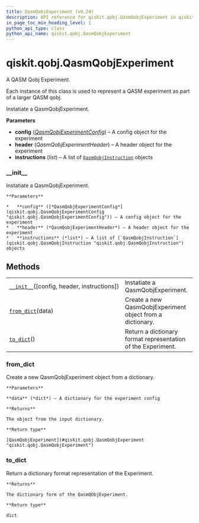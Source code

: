```yaml
---
title: QasmQobjExperiment (v0.24)
description: API reference for qiskit.qobj.QasmQobjExperiment in qiskit v0.24
in_page_toc_min_heading_level: 1
python_api_type: class
python_api_name: qiskit.qobj.QasmQobjExperiment
---
```


<span id="qiskit-qobj-qasmqobjexperiment" />

# qiskit.qobj.QasmQobjExperiment

<Class id="qiskit.qobj.QasmQobjExperiment" isDedicatedPage={true} github="https://github.com/qiskit/qiskit/tree/stable/0.16/qiskit/qobj/qasm_qobj.py" signature="QasmQobjExperiment(config=None, header=None, instructions=None)" modifiers="class">
  A QASM Qobj Experiment.

  Each instance of this class is used to represent a QASM experiment as part of a larger QASM qobj.

  Instatiate a QasmQobjExperiment.

  **Parameters**

  *   **config** ([*QasmQobjExperimentConfig*](qiskit.qobj.QasmQobjExperimentConfig "qiskit.qobj.QasmQobjExperimentConfig")) – A config object for the experiment
  *   **header** (*QasmQobjExperimentHeader*) – A header object for the experiment
  *   **instructions** (*list*) – A list of [`QasmQobjInstruction`](qiskit.qobj.QasmQobjInstruction "qiskit.qobj.QasmQobjInstruction") objects

  ### \_\_init\_\_

  <Function id="qiskit.qobj.QasmQobjExperiment.__init__" signature="__init__(config=None, header=None, instructions=None)">
    Instatiate a QasmQobjExperiment.

    **Parameters**

    *   **config** ([*QasmQobjExperimentConfig*](qiskit.qobj.QasmQobjExperimentConfig "qiskit.qobj.QasmQobjExperimentConfig")) – A config object for the experiment
    *   **header** (*QasmQobjExperimentHeader*) – A header object for the experiment
    *   **instructions** (*list*) – A list of [`QasmQobjInstruction`](qiskit.qobj.QasmQobjInstruction "qiskit.qobj.QasmQobjInstruction") objects
  </Function>

  ## Methods

  |                                                                                                                                   |                                                              |
  | --------------------------------------------------------------------------------------------------------------------------------- | ------------------------------------------------------------ |
  | [`__init__`](#qiskit.qobj.QasmQobjExperiment.__init__ "qiskit.qobj.QasmQobjExperiment.__init__")(\[config, header, instructions]) | Instatiate a QasmQobjExperiment.                             |
  | [`from_dict`](#qiskit.qobj.QasmQobjExperiment.from_dict "qiskit.qobj.QasmQobjExperiment.from_dict")(data)                         | Create a new QasmQobjExperiment object from a dictionary.    |
  | [`to_dict`](#qiskit.qobj.QasmQobjExperiment.to_dict "qiskit.qobj.QasmQobjExperiment.to_dict")()                                   | Return a dictionary format representation of the Experiment. |

  ### from\_dict

  <Function id="qiskit.qobj.QasmQobjExperiment.from_dict" signature="from_dict(data)" modifiers="classmethod">
    Create a new QasmQobjExperiment object from a dictionary.

    **Parameters**

    **data** (*dict*) – A dictionary for the experiment config

    **Returns**

    The object from the input dictionary.

    **Return type**

    [QasmQobjExperiment](#qiskit.qobj.QasmQobjExperiment "qiskit.qobj.QasmQobjExperiment")
  </Function>

  ### to\_dict

  <Function id="qiskit.qobj.QasmQobjExperiment.to_dict" signature="to_dict()">
    Return a dictionary format representation of the Experiment.

    **Returns**

    The dictionary form of the QasmQObjExperiment.

    **Return type**

    dict
  </Function>
</Class>

